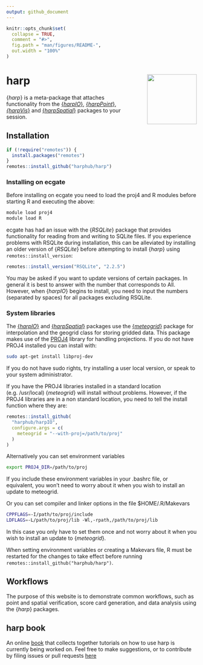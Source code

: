 ```yaml
---
output: github_document
---
```


<!-- README.md is generated from README.Rmd. Please edit that file -->

```r
knitr::opts_chunk$set(
  collapse = TRUE,
  comment = "#>",
  fig.path = "man/figures/README-",
  out.width = "100%"
)
```
# harp <a href=#><img src='man/figures/harp_logo_dark.svg' align="right" height="131.5" style="margin-left:30px" /></a>


{_harp_} is a meta-package that attaches functionality from the [{_harpIO_}](https://harphub.github.io/harpIO), [{_harpPoint_}](https://harphub.github.io/harpPoint), [_{harpVis_}](https://harphub.github.io/harpVis) and [{_harpSpatial_}](https://harphub.github.io/harpSpatial) packages to your session.  

## Installation
```r
if (!require("remotes")) {
  install.packages("remotes")
}
remotes::install_github("harphub/harp")
```

### Installing on ecgate
Before installing on ecgate you need to load the proj4 and R modules before starting R and executing the above:
```bash
module load proj4
module load R
```

ecgate has had an issue with the {_RSQLite_} package that provides functionality for reading from and writing to SQLite files. If you experience problems with RSQLite during installation, this can be alleviated by installing an older version of {_RSQLite_} before attempting to install {_harp_} using `remotes::install_version`:
```r
remotes::install_version("RSQLite", "2.2.5")
```

You may be asked if you want to update versions of certain packages. In general it is best to answer with the number that corresponds to All. However, when {_harpIO_} begins to install, you need to input the numbers (separated by spaces) for all packages excluding RSQLite. 

### System libraries
The [{_harpIO_}](https://harphub.github.io/harpIO) and [{_harpSpatial_}](https://harphub.github.io/harpSpatial) packages use the [{_meteogrid_}](https://github.com/harphub/meteogrid) package for interpolation and the geogrid class for storing gridded data. This package makes use of the [PROJ4](https://proj4.org) library for handling projections. If you do not have PROJ4 installed you can install with:

```bash
sudo apt-get install libproj-dev
```

If you do not have sudo rights, try installing a user local version, or speak to your system administrator. 

If you have the PROJ4 libraries installed in a standard location (e.g. /usr/local) {_meteogrid_} will install without problems. However, if the PROJ4 libraries are in a non standard location, you need to tell the install function where they are:
```r
remotes::install_github(
  "harphub/harpIO",
  configure.args = c(
    meteogrid = "--with-proj=/path/to/proj"
  )
)
```

Alternatively you can set environment variables
```bash
export PROJ4_DIR=/path/to/proj
```

If you include these environment variables in your .bashrc file, or equivalent, you won't need to worry about it when you wish to install an update to meteogrid.

Or you can set compiler and linker options in the file $HOME/.R/Makevars
```bash
CPPFLAGS=-I/path/to/proj/include
LDFLAGS=-L/path/to/proj/lib -Wl,-rpath,/path/to/proj/lib
```

In this case you only have to set them once and not worry about it when you wish to install an update to {_meteogrid_}.

When setting environment variables or creating a Makevars file, R must be restarted for the changes to take effect before running `remotes::install_github("harphub/harp")`.

## Workflows
The purpose of this website is to demonstrate common workflows, such as point and spatial verification, score card generation, and data analysis using the {_harp_} packages. 

## harp book
An online [book](https://harphub.github.io/harp_tutorial) that collects together tutorials on how to use harp is currently being worked on. Feel free to make suggestions, or to contribute by filing issues or pull requests [here](https://github.com/harphub/harp_tutorial) 
